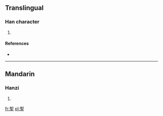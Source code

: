 ==Translingual==

===Han character===
{{Han char|rn=64|rad=手|as=09|sn=13|four=5250<sub>2</sub>|canj=木弓手 (DNQ)}}

# {{defn|Han|sort=手09}}

====References====
* {{Han ref|kx=0443.230|dkj=12381|dj=0794.230|hdz=31910.040|uh=63E7|ud=25575|bh=DDB7|bd=56759}}

----

==Mandarin==

===Hanzi===
{{cmn-hanzi|pin=[[là]] ([[la4]])|wg=la<sup>4</sup>}}

# {{defn|lang=cmn|sort=手09}}

[[fr:揧]]
[[pl:揧]]